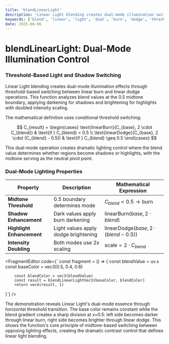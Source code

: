 ```yaml
---
title: 'blendLinearLight'
description: 'Linear Light blending creates dual-mode illumination switching between burn and dodge at midtone threshold'
keywords: ['blend', 'linear', 'light', 'dual', 'burn', 'dodge', 'threshold', 'midtone']
date: 2025-08-06
---
```



# blendLinearLight: Dual-Mode Illumination Control

### Threshold-Based Light and Shadow Switching

Linear Light blending creates dual-mode illumination effects through threshold-based switching between linear burn and linear dodge operations. This function analyzes blend values at the 0.5 midtone boundary, applying darkening for shadows and brightening for highlights with doubled intensity scaling.

The mathematical definition uses conditional threshold switching:

$$
C_{result} = \begin{cases}
\text{linearBurn}(C_{base}, 2 \cdot C_{blend}) & \text{if } C_{blend} < 0.5 \\
\text{linearDodge}(C_{base}, 2 \cdot (C_{blend} - 0.5)) & \text{if } C_{blend} \geq 0.5
\end{cases}
$$

This dual-mode operation creates dramatic lighting control where the blend value determines whether regions become shadows or highlights, with the midtone serving as the neutral pivot point.

### Dual-Mode Lighting Properties

| Property | Description | Mathematical Expression |
|----------|-------------|-------------------------|
| **Midtone Threshold** | 0.5 boundary determines mode | $C_{blend} < 0.5 \rightarrow \text{burn}$ |
| **Shadow Enhancement** | Dark values apply burn darkening | $\text{linearBurn}(base, 2 \cdot blend)$ |
| **Highlight Enhancement** | Light values apply dodge brightening | $\text{linearDodge}(base, 2 \cdot (blend - 0.5))$ |
| **Intensity Doubling** | Both modes use 2x scaling | $\text{scale} = 2 \cdot C_{blend}$ |

<FragmentEditor
code={`
const fragment = () => {
        const blendValue = uv.x
        const baseColor = vec3(0.5, 0.4, 0.6)
        
        const blendColor = vec3(blendValue)
        const result = blendLinearLightVec3(baseColor, blendColor)
        return vec4(result, 1)
}`}
/>

The demonstration reveals Linear Light's dual-mode essence through horizontal threshold transition. The base color remains constant while the blend gradient creates a sharp division at x=0.5: left side becomes darker through linear burn, right side becomes brighter through linear dodge. This shows the function's core principle of midtone-based switching between opposing lighting effects, creating the dramatic contrast control that defines linear light blending.